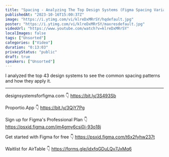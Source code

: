 ```yaml
---
title: "Spacing - Analyzing The Top Design Systems (Figma Spacing Variables)"
publishedAt: "2023-10-16T15:00:37Z"
image: "https://i.ytimg.com/vi/klreDxMRrSY/hqdefault.jpg"
poster: "https://i.ytimg.com/vi/klreDxMRrSY/maxresdefault.jpg"
videoUrl: "https://www.youtube.com/watch?v=klreDxMRrSY"
localImages: false
tags: ["Unsorted"]
categories: ["Video"]
duration: "0:13:03"
privacyStatus: "public"
draft: true
speakers: ["Unsorted"]
---
```

I analyzed the top 43 design systems to see the common spacing patterns and how they apply it.


---------------------------------------------------
designsystemsforfigma.com 👇
https://bit.ly/3S493Sb

Proportio.App 👇
https://bit.ly/3QjY7Pg

Sign up for Figma's Professional Plan 👇
https://psxid.figma.com/jm4gmy6csi0i-93o18j

Get started with Figma for free 👇
https://psxid.figma.com/t6x2fyhw237t

Waitlist for AirTable 👇
https://forms.gle/idxfqGDuLQv7JxMq6
